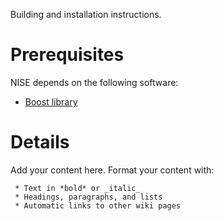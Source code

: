 Building and installation instructions.

= Prerequisites =

NISE depends on the following software:

* [[http://www.boost.org | Boost library]]



= Details =

Add your content here.  Format your content with:
  * Text in *bold* or _italic_
  * Headings, paragraphs, and lists
  * Automatic links to other wiki pages